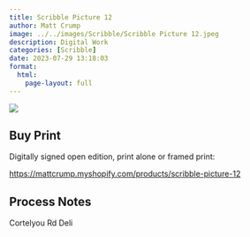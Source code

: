 ```yaml
---
title: Scribble Picture 12
author: Matt Crump
image: ../../images/Scribble/Scribble Picture 12.jpeg
description: Digital Work
categories: [Scribble]
date: 2023-07-29 13:18:03
format:
  html:
    page-layout: full
---
```


![](../../images/Scribble/Scribble Picture 12.jpeg)

## Buy Print

Digitally signed open edition, print alone or framed print:

<https://mattcrump.myshopify.com/products/scribble-picture-12>

## Process Notes

Cortelyou Rd Deli
